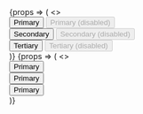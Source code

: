 
<Meta title='Core/Button' component={Button} />

<Canvas>
    <Story name='Variants'>
        {props => (
            <>
                <div>
                    <Button {...props} mb={4} mr={2}>
                        Primary
                    </Button>
                    <Button {...props} mb={4} disabled>
                        Primary (disabled)
                    </Button>
                </div>
                <div>
                    <Button {...props} variant='secondary' mb={4} mr={2}>
                        Secondary
                    </Button>
                    <Button {...props} variant='secondary' mb={4} disabled>
                        Secondary (disabled)
                    </Button>
                </div>
                <div>
                    <Button {...props} variant='tertiary' mb={4} mr={2}>
                        Tertiary
                    </Button>
                    <Button {...props} variant='tertiary' mb={4} disabled>
                        Tertiary (disabled)
                    </Button>
                </div>
            </>
        )}
    </Story>
    <Story name='Sizes'>
        {props => (
            <>
                <div>
                    <Button {...props} mb={4} size='large'>
                        Primary
                    </Button>
                </div>
                <div>
                    <Button {...props} mb={4}>
                        Primary
                    </Button>
                </div>
                <div>
                    <Button {...props} mb={4} size='small'>
                        Primary
                    </Button>
                </div>
            </>
        )}
    </Story>
</Canvas>

